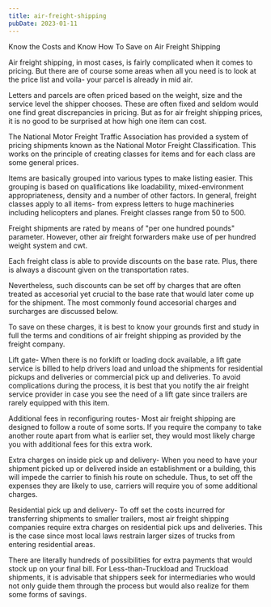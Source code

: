```yaml
---
title: air-freight-shipping
pubDate: 2023-01-11
---
```


Know the Costs and Know How To Save on Air Freight Shipping

Air freight shipping, in most cases, is fairly complicated when it comes to pricing. But there are of course some areas when all you need is to look at the price list and voila- your parcel is already in mid air.

Letters and parcels are often priced based on the weight, size and the service level the shipper chooses. These are often fixed and seldom would one find great discrepancies in pricing. But as for air freight shipping prices, it is no good to be surprised at how high one item can cost. 

The National Motor Freight Traffic Association has provided a system of pricing shipments known as the National Motor Freight Classification. This works on the principle of creating classes for items and for each class are some general prices. 

Items are basically grouped into various types to make listing easier. This grouping is based on qualifications like loadability, mixed-environment appropriateness, density and a number of other factors. In general, freight classes apply to all items- from express letters to huge machineries including helicopters and planes. Freight classes range from 50 to 500. 

Freight shipments are rated by means of "per one hundred pounds" parameter. However, other air freight forwarders make use of per hundred weight system and cwt.

Each freight class is able to provide discounts on the base rate. Plus, there is always a discount given on the transportation rates. 

Nevertheless, such discounts can be set off by charges that are often treated as accesorial yet crucial to the base rate that would later come up for the shipment. The most commonly found accesorial charges and surcharges are discussed below. 

To save on these charges, it is best to know your grounds first and study in full the terms and conditions of air freight shipping as provided by the freight company. 

Lift gate- When there is no forklift or loading dock available, a lift gate service is billed to help drivers load and unload the shipments for residential pickups and deliveries or commercial pick up and deliveries. To avoid complications during the process, it is best that you notify the air freight service provider in case you see the need of a lift gate since trailers are rarely equipped with this item.

Additional fees in reconfiguring routes- Most air freight shipping are designed to follow a route of some sorts. If you require the company to take another route apart from what is earlier set, they would most likely charge you with additional fees for this extra work. 

Extra charges on inside pick up and delivery- When you need to have your shipment picked up or delivered inside an establishment or a building, this will impede the carrier to finish his route on schedule. Thus, to set off the expenses they are likely to use, carriers will require you of some additional charges.

Residential pick up and delivery- To off set the costs incurred for transferring shipments to smaller trailers, most air freight shipping companies require extra charges on residential pick ups and deliveries. This is the case since most local laws restrain larger sizes of trucks from entering residential areas.

There are literally hundreds of possibilities for extra payments that would stock up on your final bill. For Less-than-Truckload and Truckload shipments, it is advisable that shippers seek for intermediaries who would not only guide them through the process but would also realize for them some forms of savings.